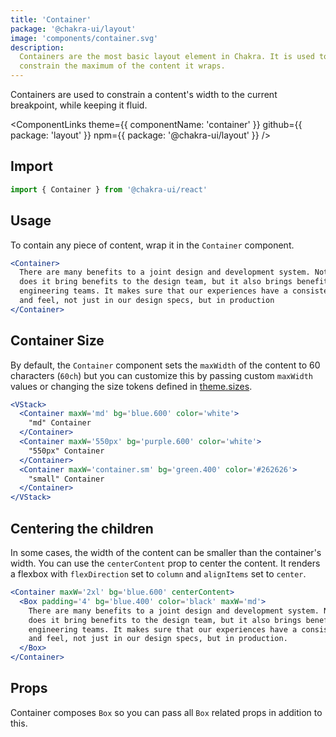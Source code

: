 ```yaml
---
title: 'Container'
package: '@chakra-ui/layout'
image: 'components/container.svg'
description:
  Containers are the most basic layout element in Chakra. It is used to
  constrain the maximum of the content it wraps.
---
```


Containers are used to constrain a content's width to the current breakpoint,
while keeping it fluid.

<ComponentLinks
  theme={{ componentName: 'container' }}
  github={{ package: 'layout' }}
  npm={{ package: '@chakra-ui/layout' }}
/>

<carbon-ad></carbon-ad>

## Import

```js
import { Container } from '@chakra-ui/react'
```

## Usage

To contain any piece of content, wrap it in the `Container` component.

```jsx
<Container>
  There are many benefits to a joint design and development system. Not only
  does it bring benefits to the design team, but it also brings benefits to
  engineering teams. It makes sure that our experiences have a consistent look
  and feel, not just in our design specs, but in production
</Container>
```

## Container Size

By default, the `Container` component sets the `maxWidth` of the content to 60
characters (`60ch`) but you can customize this by passing custom `maxWidth`
values or changing the size tokens defined in
[theme.sizes](https://chakra-ui.com/docs/styled-system/theming/theme#sizes).

```jsx
<VStack>
  <Container maxW='md' bg='blue.600' color='white'>
    "md" Container
  </Container>
  <Container maxW='550px' bg='purple.600' color='white'>
    "550px" Container
  </Container>
  <Container maxW='container.sm' bg='green.400' color='#262626'>
    "small" Container
  </Container>
</VStack>
```

## Centering the children

In some cases, the width of the content can be smaller than the container's
width. You can use the `centerContent` prop to center the content. It renders a
flexbox with `flexDirection` set to `column` and `alignItems` set to `center`.

```jsx
<Container maxW='2xl' bg='blue.600' centerContent>
  <Box padding='4' bg='blue.400' color='black' maxW='md'>
    There are many benefits to a joint design and development system. Not only
    does it bring benefits to the design team, but it also brings benefits to
    engineering teams. It makes sure that our experiences have a consistent look
    and feel, not just in our design specs, but in production.
  </Box>
</Container>
```

## Props

Container composes `Box` so you can pass all `Box` related props in addition to
this.

<PropsTable of='Container' />
